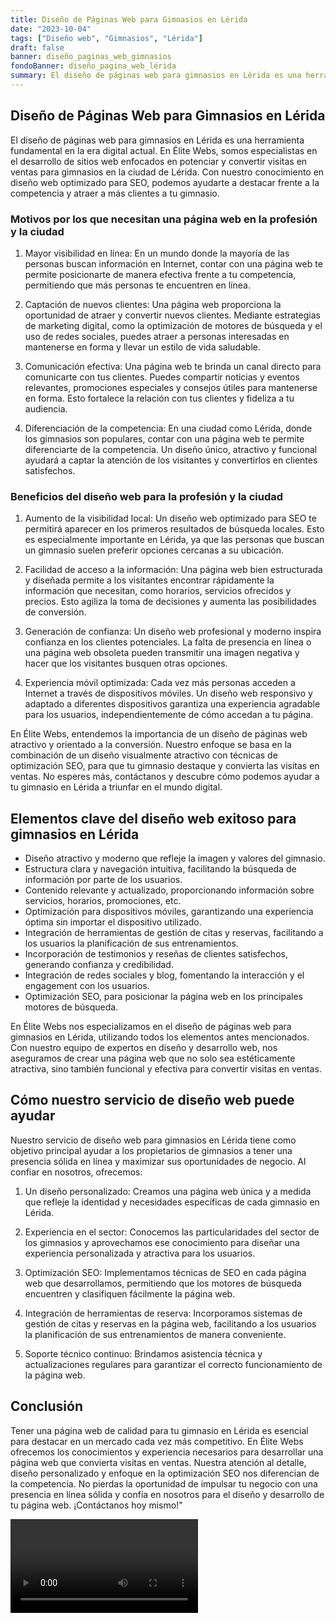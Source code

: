 ```yaml
---
title: Diseño de Páginas Web para Gimnasios en Lérida
date: "2023-10-04"
tags: ["Diseño web", "Gimnasios", "Lérida"]
draft: false
banner: diseño_paginas_web_gimnasios
fondoBanner: diseño_pagina_web_lérida
summary: El diseño de páginas web para gimnasios en Lérida es una herramienta fundamental en la era digital actual. En Élite Webs, somos especialistas en el desarrollo de sitios web enfocados en potenciar y convertir visitas en ventas para gimnasios en la ciudad de Lérida. Con nuestro conocimiento en diseño web optimizado para SEO, podemos ayudarte a destacar frente a la competencia y atraer a más clientes a tu gimnasio.
---
```



## Diseño de Páginas Web para Gimnasios en Lérida

El diseño de páginas web para gimnasios en Lérida es una herramienta fundamental en la era digital actual. En Élite Webs, somos especialistas en el desarrollo de sitios web enfocados en potenciar y convertir visitas en ventas para gimnasios en la ciudad de Lérida. Con nuestro conocimiento en diseño web optimizado para SEO, podemos ayudarte a destacar frente a la competencia y atraer a más clientes a tu gimnasio.

### Motivos por los que necesitan una página web en la profesión y la ciudad

1. Mayor visibilidad en línea: En un mundo donde la mayoría de las personas buscan información en Internet, contar con una página web te permite posicionarte de manera efectiva frente a tu competencia, permitiendo que más personas te encuentren en línea.

2. Captación de nuevos clientes: Una página web proporciona la oportunidad de atraer y convertir nuevos clientes. Mediante estrategias de marketing digital, como la optimización de motores de búsqueda y el uso de redes sociales, puedes atraer a personas interesadas en mantenerse en forma y llevar un estilo de vida saludable.

3. Comunicación efectiva: Una página web te brinda un canal directo para comunicarte con tus clientes. Puedes compartir noticias y eventos relevantes, promociones especiales y consejos útiles para mantenerse en forma. Esto fortalece la relación con tus clientes y fideliza a tu audiencia.

4. Diferenciación de la competencia: En una ciudad como Lérida, donde los gimnasios son populares, contar con una página web te permite diferenciarte de la competencia. Un diseño único, atractivo y funcional ayudará a captar la atención de los visitantes y convertirlos en clientes satisfechos.

### Beneficios del diseño web para la profesión y la ciudad

1. Aumento de la visibilidad local: Un diseño web optimizado para SEO te permitirá aparecer en los primeros resultados de búsqueda locales. Esto es especialmente importante en Lérida, ya que las personas que buscan un gimnasio suelen preferir opciones cercanas a su ubicación.

2. Facilidad de acceso a la información: Una página web bien estructurada y diseñada permite a los visitantes encontrar rápidamente la información que necesitan, como horarios, servicios ofrecidos y precios. Esto agiliza la toma de decisiones y aumenta las posibilidades de conversión.

3. Generación de confianza: Un diseño web profesional y moderno inspira confianza en los clientes potenciales. La falta de presencia en línea o una página web obsoleta pueden transmitir una imagen negativa y hacer que los visitantes busquen otras opciones.

4. Experiencia móvil optimizada: Cada vez más personas acceden a Internet a través de dispositivos móviles. Un diseño web responsivo y adaptado a diferentes dispositivos garantiza una experiencia agradable para los usuarios, independientemente de cómo accedan a tu página.

En Élite Webs, entendemos la importancia de un diseño de páginas web atractivo y orientado a la conversión. Nuestro enfoque se basa en la combinación de un diseño visualmente atractivo con técnicas de optimización SEO, para que tu gimnasio destaque y convierta las visitas en ventas. No esperes más, contáctanos y descubre cómo podemos ayudar a tu gimnasio en Lérida a triunfar en el mundo digital.

<GifSeo />

<Cta />

## Elementos clave del diseño web exitoso para gimnasios en Lérida

- Diseño atractivo y moderno que refleje la imagen y valores del gimnasio.
- Estructura clara y navegación intuitiva, facilitando la búsqueda de información por parte de los usuarios.
- Contenido relevante y actualizado, proporcionando información sobre servicios, horarios, promociones, etc.
- Optimización para dispositivos móviles, garantizando una experiencia óptima sin importar el dispositivo utilizado.
- Integración de herramientas de gestión de citas y reservas, facilitando a los usuarios la planificación de sus entrenamientos.
- Incorporación de testimonios y reseñas de clientes satisfechos, generando confianza y credibilidad.
- Integración de redes sociales y blog, fomentando la interacción y el engagement con los usuarios.
- Optimización SEO, para posicionar la página web en los principales motores de búsqueda.

En Élite Webs nos especializamos en el diseño de páginas web para gimnasios en Lérida, utilizando todos los elementos antes mencionados. Con nuestro equipo de expertos en diseño y desarrollo web, nos aseguramos de crear una página web que no solo sea estéticamente atractiva, sino también funcional y efectiva para convertir visitas en ventas.

## Cómo nuestro servicio de diseño web puede ayudar

Nuestro servicio de diseño web para gimnasios en Lérida tiene como objetivo principal ayudar a los propietarios de gimnasios a tener una presencia sólida en línea y maximizar sus oportunidades de negocio. Al confiar en nosotros, ofrecemos:

1. Un diseño personalizado: Creamos una página web única y a medida que refleje la identidad y necesidades específicas de cada gimnasio en Lérida.

2. Experiencia en el sector: Conocemos las particularidades del sector de los gimnasios y aprovechamos ese conocimiento para diseñar una experiencia personalizada y atractiva para los usuarios.

3. Optimización SEO: Implementamos técnicas de SEO en cada página web que desarrollamos, permitiendo que los motores de búsqueda encuentren y clasifiquen fácilmente la página web.

4. Integración de herramientas de reserva: Incorporamos sistemas de gestión de citas y reservas en la página web, facilitando a los usuarios la planificación de sus entrenamientos de manera conveniente.

5. Soporte técnico continuo: Brindamos asistencia técnica y actualizaciones regulares para garantizar el correcto funcionamiento de la página web.

## Conclusión

Tener una página web de calidad para tu gimnasio en Lérida es esencial para destacar en un mercado cada vez más competitivo. En Élite Webs ofrecemos los conocimientos y experiencia necesarios para desarrollar una página web que convierta visitas en ventas. Nuestra atención al detalle, diseño personalizado y enfoque en la optimización SEO nos diferencian de la competencia. No pierdas la oportunidad de impulsar tu negocio con una presencia en línea sólida y confía en nosotros para el diseño y desarrollo de tu página web. ¡Contáctanos hoy mismo!"

<Video />

<CtaBot job="Gimnasios" city="Lérida" />

<Gmaps query="Lérida+españa+maps" />
